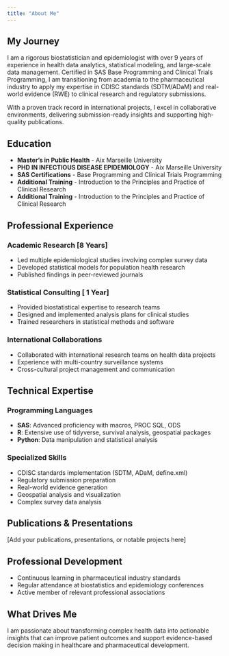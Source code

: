 ```yaml
---
title: "About Me"
---
```


## My Journey

I am a rigorous biostatistician and epidemiologist with over 9 years of experience in health data analytics, statistical modeling, and large-scale data management. Certified in SAS Base Programming and Clinical Trials Programming, I am transitioning from academia to the pharmaceutical industry to apply my expertise in CDISC standards (SDTM/ADaM) and real-world evidence (RWE) to clinical research and regulatory submissions.

With a proven track record in international projects, I excel in collaborative environments, delivering submission-ready insights and supporting high-quality publications.

## Education

- **Master's in Public Health** - Aix Marseille University
- **PHD IN INFECTIOUS DISEASE EPIDEMIOLOGY** - Aix Marseille University
- **SAS Certifications** - Base Programming and Clinical Trials Programming
- **Additional Training** - Introduction to the Principles and Practice of Clinical Research
- **Additional Training** - Introduction to the Principles and Practice of Clinical Research


## Professional Experience

### Academic Research [8 Years]
- Led multiple epidemiological studies involving complex survey data
- Developed statistical models for population health research
- Published findings in peer-reviewed journals

### Statistical Consulting [ 1 Year]
- Provided biostatistical expertise to research teams
- Designed and implemented analysis plans for clinical studies
- Trained researchers in statistical methods and software

### International Collaborations
- Collaborated with international research teams on health data projects
- Experience with multi-country surveillance systems
- Cross-cultural project management and communication

## Technical Expertise

### Programming Languages
- **SAS**: Advanced proficiency with macros, PROC SQL, ODS
- **R**: Extensive use of tidyverse, survival analysis, geospatial packages
- **Python**: Data manipulation and statistical analysis

### Specialized Skills
- CDISC standards implementation (SDTM, ADaM, define.xml)
- Regulatory submission preparation
- Real-world evidence generation
- Geospatial analysis and visualization
- Complex survey data analysis

## Publications & Presentations

[Add your publications, presentations, or notable projects here]

## Professional Development

- Continuous learning in pharmaceutical industry standards
- Regular attendance at biostatistics and epidemiology conferences
- Active member of relevant professional associations

## What Drives Me

I am passionate about transforming complex health data into actionable insights that can improve patient outcomes and support evidence-based decision making in healthcare and pharmaceutical development.